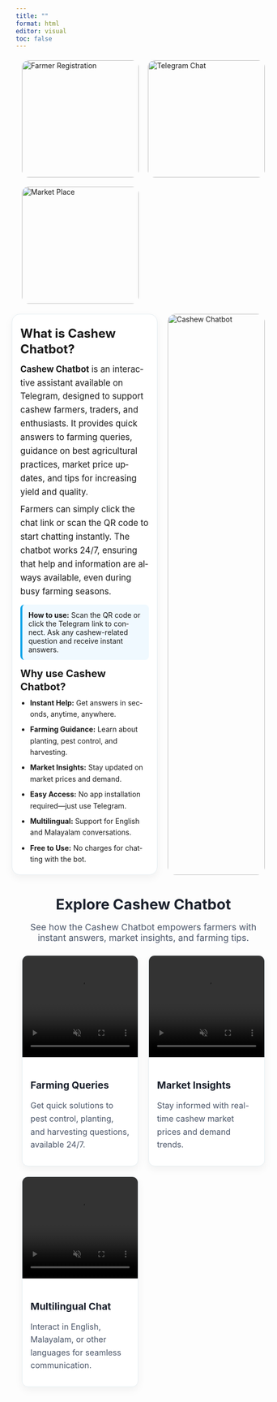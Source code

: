 ```yaml
---
title: ""
format: html
editor: visual
toc: false
---
```


<!-- ![](images/banner.png){.banner} -->


<!-- :::: marquee-container -->
<!-- ::: marquee-content -->
<!-- 🚜 Welcome to FIG – Farm In Grid🌱 Empowering farmers with digital tools to record, track, and showcase their farm data 📊 Connecting agriculture to the future! 🌾 \| 🚜 FIG – ഫാം ഇൻ ഗ്രിഡ 🌱 കര്‍ഷകര്‍ക്ക് അവരുടെ കൃഷി വിവരങ്ങള്‍ രേഖപ്പെടുത്താനും ഉപഭോക്താവുമായി നേരിട്ട് ബന്ധപ്പെടുന്നതിനും വികസിപ്പിച്ചത് 🌾 \| 🚜FIG – फ़ार्म इन ग्रिड🌱 किसानों को अपने कृषि डेटा को रिकॉर्ड, ट्रैक और प्रदर्शित करने के लिए डिजिटल उपकरण प्रदान करता है 📊 खेती को भविष्य से जोड़ा! 🌾 -->
<!-- ::: -->
<!-- :::: -->

```{=html}
<section class="fig-hover-grid">
  <!-- Farmer Registration -->
  <a href="https://statoberry-cashewbot.share.connect.posit.cloud/" class="fig-hover-card">
    <img src="images/webchat.png" alt="Farmer Registration" class="fig-hover-img">
    <div class="fig-hover-overlay">
      <span class="fig-hover-text">Web Chat</span>
    </div>
  </a>

  <!-- Farmer Login -->
  <a href="telegram.html" class="fig-hover-card">
    <img src="images/telegram.png" alt="Telegram Chat" class="fig-hover-img">
    <div class="fig-hover-overlay">
      <span class="fig-hover-text">Telegram Chat</span>
    </div>
  </a>

  <!-- Market Place -->
  <a href="market-place.html" class="fig-hover-card">
    <img src="images/extension.png" alt="Market Place" class="fig-hover-img">
    <div class="fig-hover-overlay">
      <span class="fig-hover-text">Extension Services</span>
    </div>
  </a>
</section>

<style>
  /* grid layout */
  .fig-hover-grid {
    display: grid;
    gap: 18px;
    grid-template-columns: 1fr;
    max-width: 1200px;
    margin: 20px auto;
    padding: 0 12px;
  }
  @media (min-width: 640px) {
    .fig-hover-grid { grid-template-columns: repeat(2, 1fr); }
  }
  @media (min-width: 1024px) {
    .fig-hover-grid { grid-template-columns: repeat(3, 1fr); }
  }

  /* card */
  .fig-hover-card {
    position: relative;
    display: block;
    overflow: hidden;
    border-radius: 14px;
    text-decoration: none;
    aspect-ratio: 1 / 1; /* keeps square shape */
  }

  /* image */
  .fig-hover-img {
    position: absolute;
    inset: 0;
    width: 100%;
    height: 100%;
    object-fit: cover; /* ensures the 1024x1024 image fills */
    transition: transform 0.3s ease;
  }

  /* overlay */
  .fig-hover-overlay {
    position: absolute;
    inset: 0;
    background-color: rgba(0,0,0,0);
    display: flex;
    align-items: center;
    justify-content: center;
    transition: background-color 0.3s ease;
  }

  /* text */
  .fig-hover-text {
    color: white;
    font-size: 1.4rem;
    font-weight: 700;
    text-align: center;
    opacity: 0;
    transition: opacity 0.3s ease;
    padding: 0 10px;
  }

  /* hover effects */
  .fig-hover-card:hover .fig-hover-img {
    transform: scale(1.05);
  }
  .fig-hover-card:hover .fig-hover-overlay {
    background-color: rgba(0,0,0,0.45);
  }
  .fig-hover-card:hover .fig-hover-text {
    opacity: 1;
  }
</style>
```

```{=html}
<section class="fig-layout">
  <!-- Image -->
  <div class="fig-image">
    <img src="images/chat.png" alt="Cashew Chatbot" />
  </div>

  <!-- Cashew Chatbot Text -->
  <div class="fig-text">
    <section id="fig-concept" class="fig-card" aria-label="Cashew Chatbot section">
      <!-- English -->
      <article class="lang lang-en" lang="en" aria-live="polite">
        <h2>What is Cashew Chatbot?</h2>
        <p>
          <strong>Cashew Chatbot</strong> is an interactive assistant available on Telegram,
          designed to support cashew farmers, traders, and enthusiasts.  
          It provides quick answers to farming queries, guidance on best agricultural practices,
          market price updates, and tips for increasing yield and quality.
        </p>

        <p>
          Farmers can simply click the chat link or scan the QR code to start
          chatting instantly. The chatbot works 24/7, ensuring that help and
          information are always available, even during busy farming seasons.
        </p>

        <div class="fig-callout" role="note">
          <strong>How to use:</strong>  
          Scan the QR code or click the Telegram link to connect. Ask any cashew-related question and receive instant answers.
        </div>

        <h3>Why use Cashew Chatbot?</h3>
        <ul class="fig-benefits">
          <li><strong>Instant Help:</strong> Get answers in seconds, anytime, anywhere.</li>
          <li><strong>Farming Guidance:</strong> Learn about planting, pest control, and harvesting.</li>
          <li><strong>Market Insights:</strong> Stay updated on market prices and demand.</li>
          <li><strong>Easy Access:</strong> No app installation required—just use Telegram.</li>
          <li><strong>Multilingual:</strong> Support for English and Malayalam conversations.</li>
          <li><strong>Free to Use:</strong> No charges for chatting with the bot.</li>
        </ul>
      </article>
    </section>
  </div>
</section>

<style>
  /* layout container */
  .fig-layout {
    display: flex;
    flex-direction: column;
    gap: 20px;
    align-items: flex-start;
    max-width: 1200px;
    margin: 0 auto;
    padding: 0 12px;
  }

  /* image styling */
  .fig-image img {
    width: 100%;
    height: auto;
    border-radius: 16px;
    object-fit: cover;
  }

  /* text container takes remaining space */
  .fig-text {
    flex: 1;
  }

  /* side-by-side on larger screens */
  @media (min-width: 768px) {
    .fig-layout {
      flex-direction: row-reverse; /* Image will now appear on the right */
      align-items: stretch;
    }
    .fig-image {
      flex: 0 0 40%;
    }
    .fig-text {
      flex: 0 0 60%;
    }
    .fig-image img {
      height: 100%;
      object-fit: cover;
    }
  }

  /* fig-card styles */
  .fig-card {
    border: 1px solid #e6eef2;
    border-radius: 16px;
    padding: 18px 16px;
    background: #fff;
    box-shadow: 0 6px 16px rgba(0,0,0,.05);
    max-width: 100%;
    margin: 0 auto;
  }
  .fig-card h2 { margin: 4px 0 10px; font-size: 1.25rem; line-height: 1.3; }
  .fig-card h3 { margin: 14px 0 8px; font-size: 1.1rem; line-height: 1.3; }
  .fig-card p  { margin: 8px 0; line-height: 1.6; font-size: 1rem; }

  .fig-callout {
    margin: 12px 0; padding: 12px; border-left: 4px solid #0ea5e9;
    background: #f0f9ff; border-radius: 8px;
  }
  .fig-benefits {
    list-style: disc; padding-left: 1.2rem; margin: 8px 0 0;
    display: grid; gap: 8px;
  }
  .fig-benefits li { line-height: 1.6; }

  @media (min-width: 640px) {
    .fig-card h2 { font-size: 1.5rem; }
    .fig-card h3 { font-size: 1.25rem; }
    .fig-card p  { font-size: 1.05rem; }
  }
  @media (min-width: 1024px) {
    .fig-card { padding: 22px 24px; }
  }
</style>

```


```{=html}
<section class="fig-video-showcase">
  <div class="fig-video-header">
    <h2>Explore Cashew Chatbot</h2>
    <p>See how the Cashew Chatbot empowers farmers with instant answers, market insights, and farming tips.</p>
  </div>

  <div class="fig-video-grid">
    <!-- Video 1: Answering Farming Queries -->
    <div class="fig-video-card">
      <video class="fig-video" autoplay loop muted playsinline>
        <source src="images/bot.mp4" type="video/mp4">
        Your browser does not support the video tag.
      </video>
      <div class="fig-video-overlay">
        <span class="fig-video-text">Instant Farming Answers</span>
      </div>
      <div class="fig-video-content">
        <h3>Farming Queries</h3>
        <p>Get quick solutions to pest control, planting, and harvesting questions, available 24/7.</p>
      </div>
    </div>

    <!-- Video 2: Market Price Updates -->
    <div class="fig-video-card">
      <video class="fig-video" autoplay loop muted playsinline>
        <source src="images/bot2.mp4" type="video/mp4">
        Your browser does not support the video tag.
      </video>
      <div class="fig-video-overlay">
        <span class="fig-video-text">Market Price Updates</span>
      </div>
      <div class="fig-video-content">
        <h3>Market Insights</h3>
        <p>Stay informed with real-time cashew market prices and demand trends.</p>
      </div>
    </div>

    <!-- Video 3: Multilingual Support -->
    <div class="fig-video-card">
      <video class="fig-video" autoplay loop muted playsinline>
        <source src="images/bot3.mp4" type="video/mp4">
        Your browser does not support the video tag.
      </video>
      <div class="fig-video-overlay">
        <span class="fig-video-text">Multilingual Support</span>
      </div>
      <div class="fig-video-content">
        <h3>Multilingual Chat</h3>
        <p>Interact in English, Malayalam, or other languages for seamless communication.</p>
      </div>
    </div>
  </div>

  <!-- <div class="fig-video-cta"> -->
  <!--   <a href="telegram.html" class="fig-cta-button">Try Cashew Chatbot Now</a> -->
  <!-- </div> -->
</section>

<style>
  /* Video Showcase Container */
  .fig-video-showcase {
    max-width: 1200px;
    margin: 40px auto;
    padding: 0 12px;
    text-align: center;
  }

  /* Header */
  .fig-video-header h2 {
    font-size: 1.8rem;
    margin-bottom: 12px;
    color: #1a202c;
  }
  .fig-video-header p {
    font-size: 1.1rem;
    color: #4a5568;
    margin-bottom: 24px;
  }

  /* Grid Layout */
  .fig-video-grid {
    display: grid;
    gap: 20px;
    grid-template-columns: 1fr;
  }
  @media (min-width: 640px) {
    .fig-video-grid {
      grid-template-columns: repeat(2, 1fr);
    }
  }
  @media (min-width: 1024px) {
    .fig-video-grid {
      grid-template-columns: repeat(3, 1fr);
    }
  }

  /* Card Styling */
  .fig-video-card {
    position: relative;
    background: #fff;
    border: 1px solid #e6eef2;
    border-radius: 12px;
    overflow: hidden;
    box-shadow: 0 6px 16px rgba(0, 0, 0, 0.05);
    transition: transform 0.3s ease;
  }
  .fig-video-card:hover {
    transform: translateY(-5px);
  }
  .fig-video {
    width: 100%;
    height: 200px;
    object-fit: cover;
    display: block;
  }
  .fig-video-overlay {
    position: absolute;
    inset: 0;
    background-color: rgba(0, 0, 0, 0);
    display: flex;
    align-items: center;
    justify-content: center;
    transition: background-color 0.3s ease;
  }
  .fig-video-text {
    color: white;
    font-size: 1.4rem;
    font-weight: 700;
    text-align: center;
    opacity: 0;
    transition: opacity 0.3s ease;
    padding: 0 10px;
  }
  .fig-video-card:hover .fig-video-overlay {
    background-color: rgba(0, 0, 0, 0.45);
  }
  .fig-video-card:hover .fig-video-text {
    opacity: 1;
  }
  .fig-video-content {
    padding: 16px;
    text-align: left;
  }
  .fig-video-content h3 {
    font-size: 1.2rem;
    margin-bottom: 8px;
    color: #1a202c;
  }
  .fig-video-content p {
    font-size: 1rem;
    line-height: 1.6;
    color: #4a5568;
    margin-bottom: 12px;
  }

  /* Call to Action */
  .fig-video-cta {
    margin-top: 24px;
  }
  .fig-cta-button {
    display: inline-block;
    padding: 12px 24px;
    background: #0ea5e9;
    color: #fff;
    font-weight: 600;
    border-radius: 8px;
    text-decoration: none;
    transition: background 0.3s ease;
  }
  .fig-cta-button:hover {
    background: #0284c7;
  }
</style>
```
